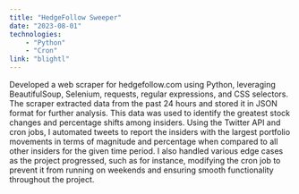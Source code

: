 ```yaml
---
title: "HedgeFollow Sweeper"
date: "2023-08-01"
technologies:
    - "Python"
    - "Cron"
link: "blightl"
---
```

Developed a web scraper for hedgefollow.com using Python, leveraging BeautifulSoup, Selenium, requests, regular expressions, and CSS selectors. The scraper extracted data from the past 24 hours and stored it in JSON format for further analysis. This data was used to identify the greatest stock changes and percentage shifts among insiders. Using the Twitter API and cron jobs, I automated tweets to report the insiders with the largest portfolio movements in terms of magnitude and percentage when compared to all other insiders for the given time period. I also handled various edge cases as the project progressed, such as for instance, modifying the cron job to prevent it from running on weekends and ensuring smooth functionality throughout the project.